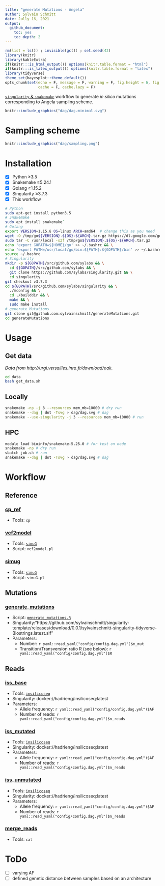 ```yaml
---
title: "generate Mutations - Angela"
author: Sylvain Schmitt
date: Jully 16, 2021
output:
  github_document: 
    toc: yes
    toc_depth: 2
---
```


```r
rm(list = ls()) ; invisible(gc()) ; set.seed(42)
library(knitr)
library(kableExtra)
if(knitr:::is_html_output()) options(knitr.table.format = "html") 
if(knitr:::is_latex_output()) options(knitr.table.format = "latex") 
library(tidyverse)
theme_set(bayesplot::theme_default())
opts_chunk$set(echo = F, message = F, warning = F, fig.height = 6, fig.width = 8,
               cache = F, cache.lazy = F)
```

[`singularity` & `snakemake`](https://github.com/sylvainschmitt/snakemake_singularity) workflow to generate *in silico* mutations corresponding to Angela sampling scheme.

```r
knitr::include_graphics("dag/dag.minimal.svg")
```

# Sampling scheme

```r
knitr::include_graphics("dag/sampling.png")
```

# Installation

- [x] Python ≥3.5
- [x] Snakemake ≥5.24.1
- [x] Golang ≥1.15.2
- [x] Singularity ≥3.7.3
- [x] This workflow

```bash
# Python
sudo apt-get install python3.5
# Snakemake
sudo apt install snakemake`
# Golang
export VERSION=1.15.8 OS=linux ARCH=amd64  # change this as you need
wget -O /tmp/go${VERSION}.${OS}-${ARCH}.tar.gz https://dl.google.com/go/go${VERSION}.${OS}-${ARCH}.tar.gz && \
sudo tar -C /usr/local -xzf /tmp/go${VERSION}.${OS}-${ARCH}.tar.gz
echo 'export GOPATH=${HOME}/go' >> ~/.bashrc && \
echo 'export PATH=/usr/local/go/bin:${PATH}:${GOPATH}/bin' >> ~/.bashrc && \
source ~/.bashrc
# Singularity
mkdir -p ${GOPATH}/src/github.com/sylabs && \
  cd ${GOPATH}/src/github.com/sylabs && \
  git clone https://github.com/sylabs/singularity.git && \
  cd singularity
git checkout v3.7.3
cd ${GOPATH}/src/github.com/sylabs/singularity && \
  ./mconfig && \
  cd ./builddir && \
  make && \
  sudo make install
# generate Mutations
git clone git@github.com:sylvainschmitt/generateMutations.git
cd generateMutations
```

# Usage

## Get data

*Data from http://urgi.versailles.inra.fr/download/oak.*

```bash
cd data
bash get_data.sh
```

## Locally

```bash
snakemake -np -j 3 --resources mem_mb=10000 # dry run
snakemake --dag | dot -Tsvg > dag/dag.svg # dag
snakemake --use-singularity -j 3 --resources mem_mb=10000 # run
```

## HPC

```bash
module load bioinfo/snakemake-5.25.0 # for test on node
snakemake -np # dry run
sbatch job.sh # run
snakemake --dag | dot -Tsvg > dag/dag.svg # dag
```

# Workflow

## Reference

### [cp_ref](https://github.com/sylvainschmitt/generateMutations/blob/main/rules/cp_ref.smk)

* Tools: `cp`
    
### [vcf2model](https://github.com/sylvainschmitt/generateMutations/blob/main/rules/vcf2model.smk)

* Tools: [`simuG`](https://github.com/yjx1217/simuG)
* Script: `vcf2model.pl`

### [simug](https://github.com/sylvainschmitt/generateMutations/blob/main/rules/simug.smk)

* Tools: [`simuG`](https://github.com/yjx1217/simuG)
* Script: `simuG.pl`

## Mutations

### [generate_mutations](https://github.com/sylvainschmitt/generateMutations/blob/main/rules/generate_mutations.smk)

* Script: [`generate_mutations.R`](https://bedtools.readthedocs.io/en/latest/content/scripts/generate_mutations.R)
* Singularity:"https://github.com/sylvainschmitt/singularity-template/releases/download/0.0.1/sylvainschmitt-singularity-tidyverse-Biostrings.latest.sif"
* Parameters:
    * Number: `r yaml::read_yaml("config/config.dag.yml")$n_mut`
    * Transition/Transversion ratio R (see below): `r yaml::read_yaml("config/config.dag.yml")$R`

## Reads

### [iss_base](https://github.com/sylvainschmitt/generateMutations/blob/main/rules/iss_base.smk)

* Tools: [`insilicoseq`](https://insilicoseq.readthedocs.io/en/latest/)
* Singularity:  docker://hadrieng/insilicoseq:latest
* Parameters:
    * Allele frequency: `r yaml::read_yaml("config/config.dag.yml")$AF`
    * Number of reads: `r yaml::read_yaml("config/config.dag.yml")$n_reads`

### [iss_mutated](https://github.com/sylvainschmitt/generateMutations/blob/main/rules/iss_mutated.smk)

* Tools: [`insilicoseq`](https://insilicoseq.readthedocs.io/en/latest/)
* Singularity:  docker://hadrieng/insilicoseq:latest
* Parameters:
    * Allele frequency: `r yaml::read_yaml("config/config.dag.yml")$AF`
    * Number of reads: `r yaml::read_yaml("config/config.dag.yml")$n_reads`

### [iss_unmutated](https://github.com/sylvainschmitt/generateMutations/blob/main/rules/iss_unmutated.smk)

* Tools: [`insilicoseq`](https://insilicoseq.readthedocs.io/en/latest/)
* Singularity:  docker://hadrieng/insilicoseq:latest
* Parameters:
    * Allele frequency: `r yaml::read_yaml("config/config.dag.yml")$AF`
    * Number of reads: `r yaml::read_yaml("config/config.dag.yml")$n_reads`

### [merge_reads](https://github.com/sylvainschmitt/generateMutations/blob/main/rules/merge_reads.smk)

* Tools: `cat`

# ToDo

- [ ] varying AF
- [ ] defined genetic distance between samples based on an architecture
